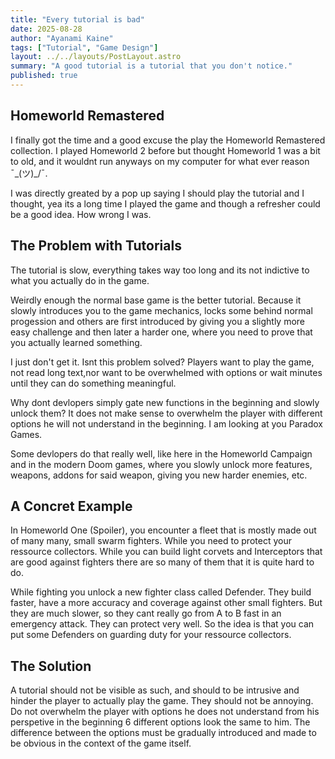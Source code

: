 ```yaml
---
title: "Every tutorial is bad"
date: 2025-08-28
author: "Ayanami Kaine"
tags: ["Tutorial", "Game Design"]
layout: ../../layouts/PostLayout.astro
summary: "A good tutorial is a tutorial that you don't notice."
published: true
---
```


## Homeworld Remastered

I finally got the time and a good excuse the play the Homeworld Remastered collection. I played Homeworld 2 before but thought Homeworld 1 was a bit to old, and it wouldnt run anyways on my computer for what ever reason ¯\_(ツ)_/¯.

I was directly greated by a pop up saying I should play the tutorial and I thought, yea its a long time I played the game and though a refresher could be a good idea. How wrong I was.

## The Problem with Tutorials

The tutorial is slow, everything takes way too long and its not indictive to what you actually do in the game.

Weirdly enough the normal base game is the better tutorial. Because it slowly introduces you to the game mechanics, locks some behind normal progession and others are first introduced by giving you a slightly more easy challenge and then later a harder one, where you need to prove that you actually learned something.

I just don't get it. Isnt this problem solved? Players want to play the game, not read long text,nor want to be overwhelmed with options or wait minutes until they can do something meaningful.

Why dont devlopers simply gate new functions in the beginning and slowly unlock them? It does not make sense to overwhelm the player with different options he will not understand in the beginning. I am looking at you Paradox Games.

Some devlopers do that really well, like here in the Homeworld Campaign and in the modern Doom games, where you slowly unlock more features, weapons, addons for said weapon, giving you new harder enemies, etc.

## A Concret Example 

In Homeworld One (Spoiler), you encounter a fleet that is mostly made out of many many, small swarm fighters. While you need to protect your ressource collectors. While you can build light corvets and Interceptors that are good against fighters there are so many of them that it is quite hard to do. 

While fighting you unlock a new fighter class called Defender. They build faster, have a more accuracy and coverage against other small fighters. But they are much slower, so they cant really go from A to B fast in an emergency attack. They can protect very well. So the idea is that you can put some Defenders on guarding duty for your ressource collectors.

## The Solution

A tutorial should not be visible as such, and should to be intrusive and hinder the player to actually play the game. They should not be annoying. Do not overwhelm the player with options he does not understand from his perspetive in the beginning 6 different options look the same to him. The difference between the options must be gradually introduced and made to be obvious in the context of the game itself.
